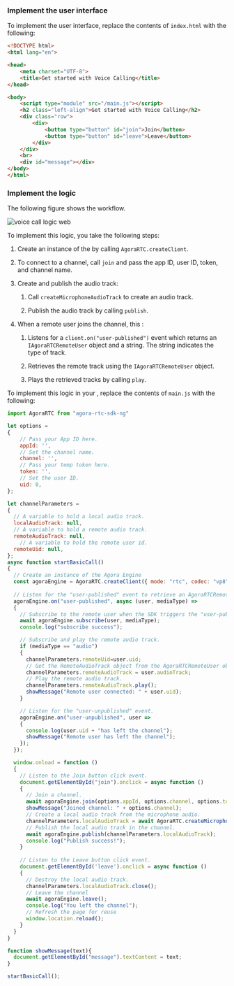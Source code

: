 <PlatformWrapper platform="web">

### Implement the user interface

To implement the user interface, replace the contents of `index.html` with the following:

``` html
<!DOCTYPE html>
<html lang="en">

<head>
    <meta charset="UTF-8">
    <title>Get started with Voice Calling</title>
</head>

<body>
    <script type="module" src="/main.js"></script>
    <h2 class="left-align">Get started with Voice Calling</h2>
    <div class="row">
        <div>
            <button type="button" id="join">Join</button>
            <button type="button" id="leave">Leave</button>
        </div>
    </div>
    <br>
    <div id="message"></div>
</body>
</html>
```

### Implement the <Vpd k="PRODUCT" /> logic

The following figure shows the <Vpd k="PRODUCT" /> workflow.

![voice call logic web](/images/voice-sdk/voice-call-logic-web.svg)

To implement this logic, you take the following steps:

1. Create an instance of the <Vg k="ENGINE" /> by calling `AgoraRTC.createClient`.

1. To connect to a channel, call `join` and pass the app ID, user ID, token, and channel name.

1. Create and publish the audio track:

    1. Call `createMicrophoneAudioTrack` to create an audio track.

    1. Publish the audio track by calling `publish`.

1. When a remote user joins the channel, this <Vpl k="CLIENT"/>:

    1. Listens for a `client.on("user-published")` event which returns an `IAgoraRTCRemoteUser` object and a string. The string indicates the type of track.

    1. Retrieves the remote track using the `IAgoraRTCRemoteUser` object.

    1. Plays the retrieved tracks by calling `play`.

To implement this logic in your <Vpl k="CLIENT"/>, replace the contents of `main.js` with the following:

```javascript
import AgoraRTC from "agora-rtc-sdk-ng"

let options = 
{
    // Pass your App ID here.
    appId: '',
    // Set the channel name.
    channel: '',
    // Pass your temp token here.
    token: '',
    // Set the user ID.
    uid: 0,
};

let channelParameters =
{
  // A variable to hold a local audio track.
  localAudioTrack: null,
  // A variable to hold a remote audio track.
  remoteAudioTrack: null,
    // A variable to hold the remote user id.
  remoteUid: null,
};
async function startBasicCall()
{
  // Create an instance of the Agora Engine
  const agoraEngine = AgoraRTC.createClient({ mode: "rtc", codec: "vp8" });
  
  // Listen for the "user-published" event to retrieve an AgoraRTCRemoteUser object.
  agoraEngine.on("user-published", async (user, mediaType) =>
  {
    // Subscribe to the remote user when the SDK triggers the "user-published" event.
    await agoraEngine.subscribe(user, mediaType);
    console.log("subscribe success");

    // Subscribe and play the remote audio track.
    if (mediaType == "audio")
    {
      channelParameters.remoteUid=user.uid;
      // Get the RemoteAudioTrack object from the AgoraRTCRemoteUser object.
      channelParameters.remoteAudioTrack = user.audioTrack;
      // Play the remote audio track. 
      channelParameters.remoteAudioTrack.play();
      showMessage("Remote user connected: " + user.uid);
    }

    // Listen for the "user-unpublished" event.
    agoraEngine.on("user-unpublished", user =>
    {
      console.log(user.uid + "has left the channel");
      showMessage("Remote user has left the channel");
    });
  });

  window.onload = function ()
  {
    // Listen to the Join button click event.
    document.getElementById("join").onclick = async function ()
    {
      // Join a channel.
      await agoraEngine.join(options.appId, options.channel, options.token, options.uid);
      showMessage("Joined channel: " + options.channel);
      // Create a local audio track from the microphone audio.
      channelParameters.localAudioTrack = await AgoraRTC.createMicrophoneAudioTrack();
      // Publish the local audio track in the channel.
      await agoraEngine.publish(channelParameters.localAudioTrack);
      console.log("Publish success!");
    }
    
    // Listen to the Leave button click event.
    document.getElementById('leave').onclick = async function ()
    {
      // Destroy the local audio track.
      channelParameters.localAudioTrack.close();
      // Leave the channel
      await agoraEngine.leave();
      console.log("You left the channel");
      // Refresh the page for reuse
      window.location.reload();
    }
  }
}

function showMessage(text){
  document.getElementById("message").textContent = text;
}

startBasicCall();
```

</PlatformWrapper>